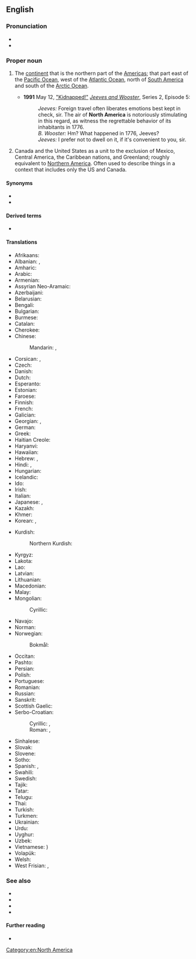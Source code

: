 ==English==

===Pronunciation===
* {{IPA|en|/ˌnɔː(ɹ)θ əˈmɛɹɪkə/}}
* {{audio|en|LL-Q1860 (eng)-Vealhurl-North America.wav |Audio (UK)}}

===Proper noun===
{{en-proper noun|head=[[north|North]] [[America]]}}

# {{senseid|en|Q49}}The [[continent]] that is the northern part of the [[Americas]]; that part east of the [[Pacific Ocean]], west of the [[Atlantic Ocean]], north of [[South America]] and south of the [[Arctic Ocean]].
#* '''1991''' May 12, [[w:List of Jeeves and Wooster episodes|"Kidnapped!"]] [[w:Jeeves and Wooster|''Jeeves and Wooster'']], Series 2, Episode 5:
#*: ''Jeeves:'' Foreign travel often liberates emotions best kept in check, sir. The air of '''North America''' is notoriously stimulating in this regard, as witness the regrettable behavior of its inhabitants in 1776.<br>''B. Wooster:'' Hm? What happened in 1776, Jeeves?<br>''Jeeves:'' I prefer not to dwell on it, if it's convenient to you, sir.
# {{lb|en|United States|Canada}} Canada and the United States as a unit to the exclusion of Mexico, Central America, the Caribbean nations, and Greenland; roughly equivalent to [[Northern America]]. Often used to describe things in a context that includes only the US and Canada.

====Synonyms====
* {{l|la|India Nova}}
* {{l|en|Turtle Island}}

====Derived terms====
* {{l|en|North American}}

====Translations====
{{trans-top|id=Q49|continent}}
* Afrikaans: {{t|af|Noord-Amerika}}
* Albanian: {{t|sq|Amerikë Veriore|f}}, {{t|sq|Amerika Veriore|f}} {{q|definite}}
* Amharic: {{t|am|ስሜን አሜሪካ}}
* Arabic: {{t+|ar|أَمْرِيكَا الشَّمَالِيَّة|f}}
* Armenian: {{t|hy|Հյուսիսային Ամերիկա}}
* Assyrian Neo-Aramaic: {{t|aii|ܓܲܪܒܵܝ ܐܵܡܵܝܪܟܵܐ|f|tr=Gārbāy Amayrka}}
* Azerbaijani: {{t+|az|Şimali Amerika}}
* Belarusian: {{t|be|Паўно́чная Аме́рыка|f}}
* Bengali: {{t+|bn|উত্তর আমেরিকা}}
* Bulgarian: {{t|bg|Се́верна Аме́рика|f}}
* Burmese: {{t|my|မြောက်အမေရိက}}
* Catalan: {{t+|ca|Amèrica del Nord|f}}
* Cherokee: {{t|chr|ᏧᏴᏢ ᎠᎹᏰᏟ}}
* Chinese:
*: Mandarin: {{t+|cmn|北美|tr=Běi Měi}}, {{t+|cmn|北美洲|tr=Běi Měizhōu}}
* Corsican: {{t|co|America di u Nordu|f}}, {{t|co|America settentriunale|f}}
* Czech: {{t+|cs|Severní Amerika|f}}
* Danish: {{t+|da|Nordamerika|n}}
* Dutch: {{t+|nl|Noord-Amerika|n}}
* Esperanto: {{t+|eo|Nordameriko}}
* Estonian: {{t+|et|Põhja-Ameerika}}
* Faroese: {{t|fo|Norðuramerika|f|n}}
* Finnish: {{t+|fi|Pohjois-Amerikka}}
* French: {{t+|fr|Amérique du Nord|f}}
* Galician: {{t+|gl|América do Norte}}
* Georgian: {{t|ka|ჩრდილოეთი ამერიკა}}, {{t|ka|ჩრდილო ამერიკა}}
* German: {{t+|de|Nordamerika|n}}
* Greek: {{t+|el|Βόρεια Αμερική|f}}
* Haitian Creole: {{t|ht|Amerik dinò}}
* Haryanvi: {{t|bgc|ओ॔टऱ्यामरेख्या}}
* Hawaiian: {{t|haw|ʻAmelika ʻĀkau}}
* Hebrew: {{t+|he|אָמֶרִיקָה הַצְּפוֹנִית|f|tr=amérika ha-ts'fonít}}, {{t|he|צְפוֹן אָמֶרִיקָה|f|tr=ts'fon amérika}}
* Hindi: {{t+|hi|उत्तर अमेरिका|m}}, {{t|hi|उत्तर अमरीका|m}}
* Hungarian: {{t+|hu|Észak-Amerika}}
* Icelandic: {{t+|is|Norður-Ameríka|f}}
* Ido: {{t+|io|Nord-Amerika}}
* Irish: {{t|ga|Meiriceá Thuaidh|m}}
* Italian: {{t+|it|America del Nord|f}}
* Japanese: {{t+|ja|北アメリカ|tr=Kita Amerika}}, {{t+|ja|北米|tr=ほくべい, Hokubei}}
* Kazakh: {{t+|kk|Солтүстік Америка}}
* Khmer: {{t|km|អាមេរិកខាងជើង}}
* Korean: {{t|ko|^북미(北美)}}, {{t+|ko|^북아메리카}}
{{trans-mid}}
* Kurdish:
*: Northern Kurdish: {{t+|kmr|Amerîkaya Bakur}}
* Kyrgyz: {{t+|ky|Түндүк Америка}}
* Lakota: {{t|lkt|Khéya Wíta}}
* Lao: {{t+|lo|ອາເມລິກາເໜືອ}}
* Latvian: {{t|lv|Ziemeļamerika|f}}
* Lithuanian: {{t+|lt|Šiaurės Amerika|f}}
* Macedonian: {{t|mk|Северна Америка|f}}
* Malay: {{t+|ms|Amerika Utara}}
* Mongolian:
*: Cyrillic: {{t|mn|Хойд Америк}}
* Navajo: {{t|nv|Náhookǫsjí Kéyah dah siʼánígíí}}
* Norman: {{t|nrf|Améthique du Nord|f}} {{qualifier|Jersey}}
* Norwegian:
*: Bokmål: {{t+|nb|Nord-Amerika|n}}
* Occitan: {{t+|oc|America del Nòrd|f}}
* Pashto: {{t|ps|شمالی امریکا|f|tr=šamāli amrikā}}
* Persian: {{t|fa|آمریکای شمالی|tr=âmrikâ-ye šomâli}}
* Polish: {{t+|pl|Ameryka Północna|f}}
* Portuguese: {{t+|pt|América do Norte|f}}
* Romanian: {{t+|ro|America de Nord|f}}
* Russian: {{t+|ru|Се́верная Аме́рика|f}}
* Sanskrit: {{t|sa|उत्तरीयामरेखिका}}
* Scottish Gaelic: {{t|gd|Aimeireaga-a-Tuath|f}}
* Serbo-Croatian:
*: Cyrillic: {{t|sh|Се̏ве̄рна̄ Амѐрика|f}}, {{t|sh|Сје̏ве̄рна̄ Амѐрика|f}}
*: Roman: {{t|sh|Sȅvērnā Amèrika|f}}, {{t+|sh|Sjȅvērnā Amèrika|f}}
* Sinhalese: {{t|si|උතුරු ඇමෙරිකාව}}
* Slovak: {{t+|sk|Severná Amerika|f}}
* Slovene: {{t|sl|Severna Amerika|f}}
* Sotho: {{t|st|Amerika Leboya}}
* Spanish: {{t+|es|América del Norte|f}}, {{t+|es|Norteamérica}}
* Swahili: {{t|sw|Amerika ya Kaskazini}}
* Swedish: {{t+|sv|Nordamerika|n}}
* Tajik: {{t+|tg|Амрикои Шимолӣ}}
* Tatar: {{t|tt|Төньяк Америка}}
* Telugu: {{t+|te|ఉత్తర అమెరికా}}
* Thai: {{t|th|อเมริกาเหนือ}}
* Turkish: {{t+|tr|Kuzey Amerika}}
* Turkmen: {{t|tk|Demirgazyk Amerika}}
* Ukrainian: {{t|uk|Півні́чна Аме́рика|f}}
* Urdu: {{t|ur|شمالی امریکہ|m|tr=śumālī amrīkā}}
* Uyghur: {{t|ug|شىمالىي ئامېرىكا}}
* Uzbek: {{t+|uz|Shimoliy Amerika}}
* Vietnamese: {{t+|vi|Bắc Mỹ}} {{t|vi|北美}})
* Volapük: {{t+|vo|Nolüda-Merop}}
* Welsh: {{t+|cy|Gogledd America}}
* West Frisian: {{t|fy|Noard-Amearika|n}}, {{t|fy|Noard-Amerika|n}}
{{trans-bottom}}

===See also===
* {{list:continents/en}}
* {{list:countries of North America/en}}{{topics|en|Countries in North America}}
* {{list:territories of North America/en}}
* {{l|en|Latin America}}

====Further reading====
* {{pedia}}

[[Category:en:North America]]